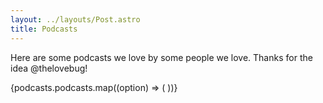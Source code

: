 ```yaml
---
layout: ../layouts/Post.astro
title: Podcasts
---
```



Here are some podcasts we love by some people we love. Thanks for the idea @thelovebug!

<section class="prose dark:prose-invert lg:prose-xl prose-h2:text-center max-w-full items-center">
   <div class="grid grid-cols-1 md:grid-cols-2 gap-4 w-full justify-items-center">
      {podcasts.podcasts.map((option) => (
         <Card
            href={option.link}
            title={option.name}
            body={option.body}
            image={option.icon}
            chatLink={option.chatLink}
            chatName={option.chatName}
            label="Website"
         />
      ))}
   </div>
</section>
